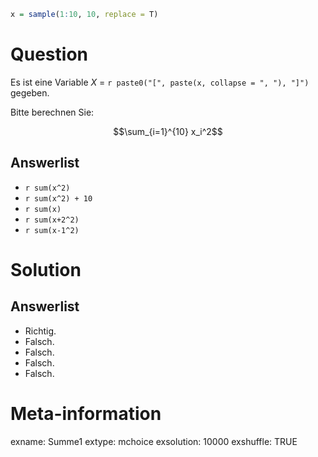 ```r
x = sample(1:10, 10, replace = T)
```

Question
========
Es ist eine Variable $X$ = `r paste0("[", paste(x, collapse = ", "), "]")` gegeben.

Bitte berechnen Sie: 

$$\sum_{i=1}^{10} x_i^2$$

Answerlist
----------
* `r sum(x^2)`
* `r sum(x^2) + 10`
* `r sum(x)`
* `r sum(x+2^2)`
* `r sum(x-1^2)`


Solution
========

Answerlist
----------
* Richtig. 
* Falsch. 
* Falsch. 
* Falsch. 
* Falsch. 


Meta-information
================
exname: Summe1
extype: mchoice 
exsolution: 10000
exshuffle: TRUE